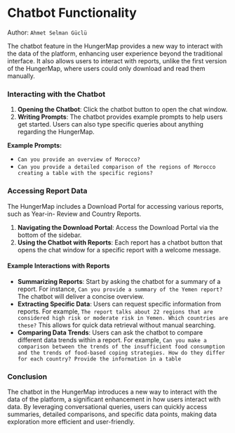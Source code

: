 
# Chatbot Functionality

Author: `Ahmet Selman Güclü`

The chatbot feature in the HungerMap provides a new way to interact with the data of the platform, enhancing user experience beyond the traditional interface. It also allows users to interact with reports, unlike the first version of the HungerMap, where users could only download and read them manually.

<ReactPlayer 
  url="/videos/chatbot_feature.mp4" 
  controls={true}
  width="100%"
  height="auto"
/>

### Interacting with the Chatbot

1. **Opening the Chatbot**: Click the chatbot button to open the chat window.
2. **Writing Prompts**: The chatbot provides example prompts to help users get started. Users can also type specific queries about anything regarding the HungerMap.

**Example Prompts:**

- `Can you provide an overview of Morocco?`
- `Can you provide a detailed comparison of the regions of Morocco creating a table with the specific regions?`

### Accessing Report Data

The HungerMap includes a Download Portal for accessing various reports, such as Year-in-
Review and Country Reports.

1. **Navigating the Download Portal**: Access the Download Portal via the bottom of the sidebar.
2. **Using the Chatbot with Reports**: Each report has a chatbot button that opens the chat window for a specific report with a welcome message.

#### Example Interactions with Reports

- **Summarizing Reports**: Start by asking the chatbot for a summary of a report. For instance, `Can you provide a summary of the Yemen report?` The chatbot will deliver a concise overview.
- **Extracting Specific Data**: Users can request specific information from reports. For example, `The report talks about 22 regions that are considered high risk or moderate risk in Yemen. Which countries are these?` This allows for quick data retrieval without manual searching.
- **Comparing Data Trends**: Users can ask the chatbot to compare different data trends within a report. For example, `Can you make a comparison between the trends of the insufficient food consumption and the trends of food-based coping strategies. How do they differ for each country? Provide the information in a table`

### Conclusion

The chatbot in the HungerMap introduces a new way to interact with the data of the platform, a significant enhancement in how users interact with data. By leveraging conversational queries, users can quickly access summaries, detailed comparisons, and specific data points, making data exploration more efficient and user-friendly.
